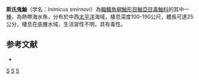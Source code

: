 {{Speciesbox 
| taxon = Inimicus smirnovi
| status = NE
| status_system = IUCN3.1
| authority =  [[Mandrytsa|Mandrytsa]], 1990
| synonyms = *''Chorismopelor joubini'' <small>Chevey, 1927</small>
}}
'''斯氏鬼鮋'''（学名：''Inimicus smirnovi''）為[[輻鰭魚綱|輻鰭魚綱]][[鮋形目|鮋形目]][[鮋亞目|鮋亞目]][[毒鮋科|毒鮋科]]的其中一[[種|種]]，為熱帶海水魚，分布於中西[[太平洋|太平洋]]海域，棲息深度100-190公尺，體長可達25公分，棲息在底層水域，生活習性不明，具有毒性。

==参考文献==
*{{FishBase_species|genus=Inimicus|species=smirnovi|year=2014|month=5}}

{{Taxonbar|from=Q2378196}}

[[Category:有毒魚類|S]]
[[Category:鬼鮋屬|S]]
[[Category:1990年描述的鱼类|S]]